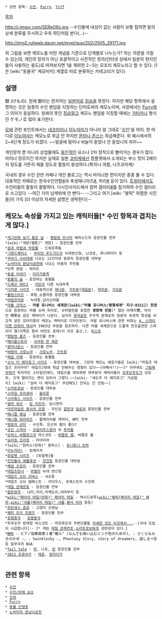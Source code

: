  * 관련 항목: [[수인]], [[Furry]], [[Yiff]]
[[목차]]

http://i.imgur.com/SEReO6z.jpg
--수인물에 내성이 없는 사람이 보통 접하면 밑의 상세 분류를 무시하고 우측 하단처럼 본다(...)--

http://img2.ruliweb.daum.net/mypi/gup/202/2505_29171.jpg

위 그림을 보면 케모노를 어떤 개념을 기준으로 단계별로 나누는가? 하는 의문을 가질 수 있는데, 개인의 정의가 아닌 포괄적이고 사전적인 정의(인터넷 상에서 일본의 현지인들이 사용하는 용도)로 따져보자면 1을 제외한 2∼5는 모조리 케모노라고 할 수 있다. (1은 [wiki:"동물귀" 케모미미] 계열로 따로 분류하는 카테고리가 있다)
== 설명 ==
獣 (けもの). 원래 獣라는 한자어는 [[일본어]]로 [[짐승]]을 뜻한다. 하지만 해당 항목에서 설명하는 것은 일종의 수인 팬덤을 지칭하는 단어로써의 케모노이며, 서양에서는 [[Furry]]와 그 의미가 동일하다. 원래의 뜻인 [[짐승]]말고 케모노 팬덤을 지칭할 때에는 [[가타카나]] 형식인 ケモノ로 많이 표기한다.

[[모에]] 관련 포인트에서는 [[네코미미]]나 [[이누미미]]가 아니라 말 그대로 '[[수인]]'을 의미. 한 마디로 [[이누야샤]]는 케모노로 취급 안 하지만 [[몬타나 존스]]는 취급해준다. 위 예시에서의 2~4단계 정도가 되겠다. ~~얼굴에 털이나 비늘이 돋았나 안 돋았나의 차이~~

개인창작 뿐 아니라 상업물에도 [[동인]]적인 요소나 2차 창작으로 뻗어가는 경우가 많다. 마이너 장르이긴 하지만 실제로 일본 [[코미케]]에선 팜플렛에서 소개되는 부스 컷이 2페이지 정도를 거뜬히 채울 정도로 활동이 왕성하다.(특히나 여름, 나츠코미케)

국내의 경우 수인 관련 카페나 개인 블로그는 역시 마이너한 편이지만 종종 볼 수 있다. 대표적인 카페로는 한국수인연합[http://cafe.naver.com/korfurall #]과 축생매니아즈[http://cafe.naver.com/kesokuet #], 퍼리[http://cafe.naver.com/furry #] 등이 있다. [[트위터]]에서도 수인러들의 활동이 활발하다. 디시인사이드에서 점퍼 갤러리[http://gall.dcinside.com/board/lists/?id=jumper #]를 점거하여 수인 갤러리로 쓰고있다. --여긴 거의 남캐밖에 안 빤다-- --그리고 여기 [wiki: "붕탁" 위험한 사진들]이 가득 [더 이상의 자세한 설명은 생략한다]--

== 케모노 속성을 가지고 있는 캐릭터들[* 수인 항목과 겹치는게 많다.] == 
 *[[개그만화 보기 좋은 날]] - [[명탐정 우사미]] 에피소드의 등장인물 전부
 *[wiki:"개판(웹툰)" 개판] - 등장인물 전부
 *[[검과 마법과 학원물]] - 드워프족들
 *[[그랜드체이스]] - [[라이언 우드가드]]의 늑대변신형, 닌코로, 루나파이터 등 
 *[[꾸러기 수비대]]에 나오는 12간지와 동화속 등장인물 대부분
 *[[노비타의 완냥시공전]]에 나오는 마을의 주민들
 *닷핵 퀸텀 - 허미트
 *[[동굴 이야기]] - [[미미가]]종족
 *[[동물의 숲]] - 등장하는 동물들
 *[[드래곤 하트2]] - [[키탄]]과 다른 늑대부족
 *[[디지몬 시리즈]] - 대표적으로 [[레나몬]], [[가트몬]]([[테일몬]]), [[파피몬]], [[가오몬]] 
 *[[롤링스타즈]] - 루팡,쇼콜라등 등장인물 대부분
 *[[마법천자문]] - 늑대왕,십이신마들
 *[[마블 코믹스]] - '''라발 유니버스 세계관([wiki:"마블 유니버스/평행세계" 지구-8311]) 한정'''으로 등장하는 마블 슈퍼 히어로, 슈퍼빌런을 포함한 '''생명체 전원'''[* 캡틴 아메리'''캣''', 아이언 '''마우스''' 같은 캐릭터가 나온다. 심지어 [[왓쳐]]같은 우주적 존재조차 원본의 외견적 특성을 비교적 살린 강아지풍의 케모노 캐릭터로 디자인된다. 라발 유니버스에 관한 비화는 [http://navercast.naver.com/contents.nhn?rid=175&contents_id=9964 4. 스파이더맨 만화의 역사]의 1983년 부분을 참조하자. 다른 마블 세계관으로 드물게 찬조출연한 스파이더 햄(이쪽은 좀비 버전도 존재)이 이곳 출신.]. [[비스트]]
 *[[명탐정 홈즈]] - 등장인물 전부.
 *[[메이플스토리]] - [[사자왕 반 레온]]
 *[[몬타나존스]] - 등장인물 전부
 *[[바람의 크로노아]] - [[크로노아]], [[간츠]]등
 *[[백곰 카페]] - 등장하는 동물들
 *[[소닉 더 헤지호그 시리즈]] - 등장인물 대부분, 그런데 케모노 애호가들은 [wiki:"마일즈 테일즈 프라우어" 테일즈]밖에 취급 안해주는 경향이 있다~~(어째서!!)~~[* 아무래도 [[그림체]]자체가 독자적인 스타일인데다, 테일즈를 제외하면 대부분의 캐릭터들이 [[모후모후]]도가 상당히, 크게 떨어지는 면이 있어서 그렇다.~~[wiki: "섀도우 더 헤지호그" 가슴털이] [wiki: "실버 더 헤지호그" 무성해도] 안되는 건 안됨~~]
 *[[소라토로보]] - 등장인물 대부분
 *[[스마일 프리큐어]] - [[울프룬]]
 *[[스타폭스 시리즈]] - 등장인물 전부
 *[[썸머 워즈]] - [[킹 카즈마]], 임시켄지
 *[[아르마딜로 용사의 모험]] - 주인공 [[갈란]]과 [[밀로]]외 등장인물 전부
 *[[애니멀 복싱]] - 등장인물 전부
 *[[애니멀 워리어즈]] - 플레이어블 캐릭터, NPC 전부
 *[[영웅의 군단]] - 수인족. 은근히 퀼이 좋다?
 *[[오딘 스피어]] - [[코넬리우스]]왕자 외 [[푸카]]들 
 *[[오릭스 버팔로스]]의 마스코트 - [[버팔로 벨]], 버팔로 불
 *[[요리킹 조리킹]] - 미아미아
 *[wiki:"원피스(만화)" 원피스] - [[토니토니 쵸파]]
 *[[이누카미!]] - 토메키치
 *[[쥬얼펫 시리즈]] - [쥬얼펫]들
 *[[진진돌이 에볼루션]] - [[진진]]등 등장인물 대부분
 *[[쾌걸 조로리]] - 등장인물 전부
 *[[테일즈런너]] - [[아벨]]의 늑대 변신형
 *[[테일즈 오브 리버스]] - 샤오룬
 *테일즈 오브 템페스트 - 카이우스, 포레스트의 수인화
 *[[테일 콘체르토]] - 등장인물 전부
 *[[팝픈뮤직]] - 냐미,미미,카케도라,야마부키 등
 *[[wiki:"페어리 테일(만화)" 페어리 테일]] - 엑시드종족([[wiki:"해피(페어리 테일)" 해피]],[[wiki:"샤를(페어리 테일)" 샤를]],[[팬서 리리]] 등등)
 *[[프린세스 츄츄]] - 고양이 선생님
 *[[해피 트리 프렌즈]] - 등장인물 전부
 *[[호랭총각]] - [[호랭총각]]
 *후쿠오카 방재청 마스코트 - 마모루군과 주변인물들 [http://www.cc2.co.jp/mamoru/ 자세한 것은 이곳에서...]--[국내 도입이 시급합니다]-- [* 게임 [[테일 콘체르토]],[[소라토로보]]와의 관련성이 있다.]
 *[[BMS]] - ピアノ協奏曲第１番"蠍火" (なんでも吸い込むピンク色のための), ☆ さくらなみきのかぜ ☆, ☆ twinklesky ☆, Phantasy Story, story of dreamers, 道しるべ등등 일부곡의 BGA
 *[[Tail tale]] - [[릭]], 나프, [[런]] 등장인물 전부
 *[[2011 프로야구]] - [[레온]], [[킹타이거]]
  
== 관련 항목 ==
 * [[수인]]
 * [[수인/모에 요소]]
 * [[인외]]
 * [[Furry]]
 * [[동물 인형옷]]
 * [[노비타의 완냥시공전]]
